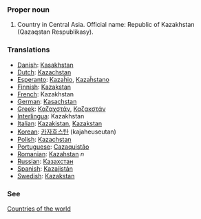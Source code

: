 ===Proper noun===

# Country in Central Asia. Official name: Republic of Kazakhstan (Qazaqstan Respublikasy).
===Translations===
*[[Danish]]: [[Kasakhstan]]
*[[Dutch]]: [[Kazachstan]]
*[[Esperanto]]: [[Kazaĥio]], [[Kazaĥstano]]
*[[Finnish]]: [[Kazakstan]]
*[[French]]: Kazakhstan
*[[German]]: [[Kasachstan]]
*[[Greek]]: [[Καζαχστάν]], [[Καζακστάν]]
*[[Interlingua]]: Kazakhstan
*[[Italian]]: [[Kazakistan]], [[Kazakstan]]
*[[Korean]]: [[카자흐스탄]] (kajaheuseutan)
*[[Polish]]: [[Kazachstan]]
*[[Portuguese]]: [[Cazaquistão]]
*[[Romanian]]: [[Kazahstan]] ''n''
*[[Russian]]: [[Казахстан]]
*[[Spanish]]: [[Kazajistán]]
*[[Swedish]]: [[Kazakstan]]

===See===
[[Countries of the world]]